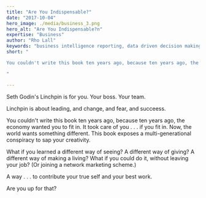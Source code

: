 ```yaml
---
title: "Are You Indispensable?"
date: "2017-10-04"
hero_image: ./media/business_3.png
hero_alt: "Are You Indispensable?n"
expertise: "Business"
author: "Rho Lall"
keywords: "business intelligence reporting, data driven decision making, data driven decisions, using data to make decisions"
short: "

You couldn't write this book ten years ago, because ten years ago, the economy wanted you to fit in. It took care of you . . . if you fit in.

"

---
```

Seth Godin's Linchpin is for you. Your boss. Your team.

Linchpin is about leading, and change, and fear, and succeess.

You couldn't write this book ten years ago, because ten years ago, the economy wanted you to fit in. It took care of you . . . if you fit in. Now, the world wants something different. This book exposes a multi-generational conspiracy to sap your creativity.

What if you learned a different way of seeing?
A different way of giving?
A different way of making a living?
What if you could do it, without leaving your job?
(Or joining a network marketing scheme.)

A way . . . to contribute your true self and your best work.

Are you up for that?